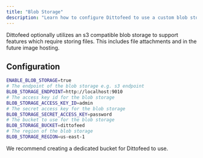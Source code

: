 ```yaml
---
title: "Blob Storage"
description: "Learn how to configure Dittofeed to use a custom blob storage."
---
```


Dittofeed optionally utilizes an s3 compatible blob storage to support features which require storing files. This includes file attachments and in the future image hosting.

## Configuration

```bash
ENABLE_BLOB_STORAGE=true
# The endpoint of the blob storage e.g. s3 endpoint
BLOB_STORAGE_ENDPOINT=http://localhost:9010
# The access key id for the blob storage
BLOB_STORAGE_ACCESS_KEY_ID=admin
# The secret access key for the blob storage
BLOB_STORAGE_SECRET_ACCESS_KEY=password
# The bucket to use for the blob storage
BLOB_STORAGE_BUCKET=dittofeed
# The region of the blob storage
BLOB_STORAGE_REGION=us-east-1
```

We recommend creating a dedicated bucket for Dittofeed to use.